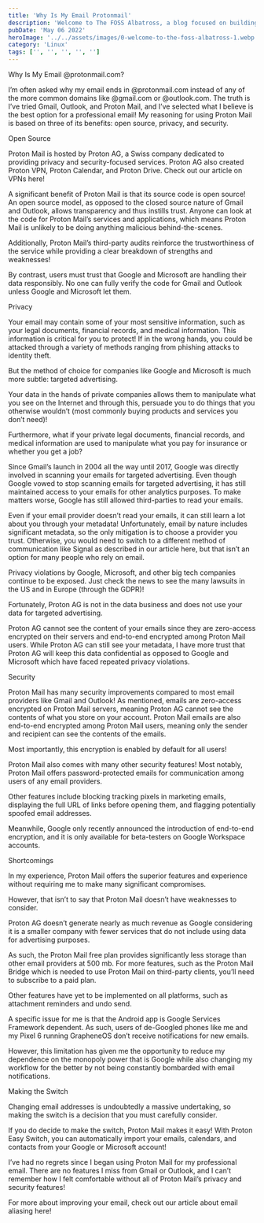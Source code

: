 ```yaml
---
title: 'Why Is My Email Protonmail'
description: 'Welcome to The FOSS Albatross, a blog focused on building exposure around free and open-source software!'
pubDate: 'May 06 2022'
heroImage: '../../assets/images/0-welcome-to-the-foss-albatross-1.webp'
category: 'Linux'
tags: ['', '', '', '', '']
---
```


Why Is My Email @protonmail.com?

I’m often asked why my email ends in @protonmail.com instead of any of the more common domains like @gmail.com or @outlook.com. The truth is I’ve tried Gmail, Outlook, and Proton Mail, and I’ve selected what I believe is the best option for a professional email! My reasoning for using Proton Mail is based on three of its benefits: open source, privacy, and security.

Open Source

Proton Mail is hosted by Proton AG, a Swiss company dedicated to providing privacy and security-focused services. Proton AG also created Proton VPN, Proton Calendar, and Proton Drive. Check out our article on VPNs here!

A significant benefit of Proton Mail is that its source code is open source! An open source model, as opposed to the closed source nature of Gmail and Outlook, allows transparency and thus instills trust. Anyone can look at the code for Proton Mail’s services and applications, which means Proton Mail is unlikely to be doing anything malicious behind-the-scenes.

Additionally, Proton Mail’s third-party audits reinforce the trustworthiness of the service while providing a clear breakdown of strengths and weaknesses!

By contrast, users must trust that Google and Microsoft are handling their data responsibly. No one can fully verify the code for Gmail and Outlook unless Google and Microsoft let them.

Privacy

Your email may contain some of your most sensitive information, such as your legal documents, financial records, and medical information. This information is critical for you to protect! If in the wrong hands, you could be attacked through a variety of methods ranging from phishing attacks to identity theft.

But the method of choice for companies like Google and Microsoft is much more subtle: targeted advertising.

Your data in the hands of private companies allows them to manipulate what you see on the Internet and through this, persuade you to do things that you otherwise wouldn’t (most commonly buying products and services you don’t need)!

Furthermore, what if your private legal documents, financial records, and medical information are used to manipulate what you pay for insurance or whether you get a job?

Since Gmail’s launch in 2004 all the way until 2017, Google was directly involved in scanning your emails for targeted advertising. Even though Google vowed to stop scanning emails for targeted advertising, it has still maintained access to your emails for other analytics purposes. To make matters worse, Google has still allowed third-parties to read your emails.

Even if your email provider doesn’t read your emails, it can still learn a lot about you through your metadata! Unfortunately, email by nature includes significant metadata, so the only mitigation is to choose a provider you trust. Otherwise, you would need to switch to a different method of communication like Signal as described in our article here, but that isn’t an option for many people who rely on email.

Privacy violations by Google, Microsoft, and other big tech companies continue to be exposed. Just check the news to see the many lawsuits in the US and in Europe (through the GDPR)!

Fortunately, Proton AG is not in the data business and does not use your data for targeted advertising.

Proton AG cannot see the content of your emails since they are zero-access encrypted on their servers and end-to-end encrypted among Proton Mail users. While Proton AG can still see your metadata, I have more trust that Proton AG will keep this data confidential as opposed to Google and Microsoft which have faced repeated privacy violations.

Security

Proton Mail has many security improvements compared to most email providers like Gmail and Outlook! As mentioned, emails are zero-access encrypted on Proton Mail servers, meaning Proton AG cannot see the contents of what you store on your account. Proton Mail emails are also end-to-end encrypted among Proton Mail users, meaning only the sender and recipient can see the contents of the emails.

Most importantly, this encryption is enabled by default for all users!

Proton Mail also comes with many other security features! Most notably, Proton Mail offers password-protected emails for communication among users of any email providers.

Other features include blocking tracking pixels in marketing emails, displaying the full URL of links before opening them, and flagging potentially spoofed email addresses.

Meanwhile, Google only recently announced the introduction of end-to-end encryption, and it is only available for beta-testers on Google Workspace accounts.

Shortcomings

In my experience, Proton Mail offers the superior features and experience without requiring me to make many significant compromises.

However, that isn’t to say that Proton Mail doesn’t have weaknesses to consider.

Proton AG doesn’t generate nearly as much revenue as Google considering it is a smaller company with fewer services that do not include using data for advertising purposes.

As such, the Proton Mail free plan provides significantly less storage than other email providers at 500 mb. For more features, such as the Proton Mail Bridge which is needed to use Proton Mail on third-party clients, you’ll need to subscribe to a paid plan.

Other features have yet to be implemented on all platforms, such as attachment reminders and undo send.

A specific issue for me is that the Android app is Google Services Framework dependent. As such, users of de-Googled phones like me and my Pixel 6 running GrapheneOS don’t receive notifications for new emails.

However, this limitation has given me the opportunity to reduce my dependence on the monopoly power that is Google while also changing my workflow for the better by not being constantly bombarded with email notifications.

Making the Switch

Changing email addresses is undoubtedly a massive undertaking, so making the switch is a decision that you must carefully consider.

If you do decide to make the switch, Proton Mail makes it easy! With Proton Easy Switch, you can automatically import your emails, calendars, and contacts from your Google or Microsoft account!

I’ve had no regrets since I began using Proton Mail for my professional email. There are no features I miss from Gmail or Outlook, and I can’t remember how I felt comfortable without all of Proton Mail’s privacy and security features!

For more about improving your email, check out our article about email aliasing here!
